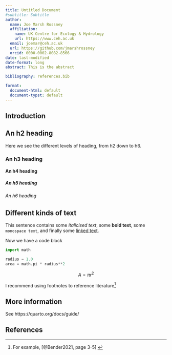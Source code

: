 ```yaml
---
title: Untitled Document
#subtitle: Subtitle
author:
  name: Joe Marsh Rossney
  affiliation:
    name: UK Centre for Ecology & Hydrology
    url: https://www.ceh.ac.uk
  email: joemar@ceh.ac.uk
  url: https://github.com/jmarshrossney
  orcid: 0000-0002-8082-8566
date: last-modified
date-format: long
abstract: This is the abstract

bibliography: references.bib

format:
  document-html: default
  document-typst: default
---
```


## Introduction


## An h2 heading

Here we see the different levels of heading, from h2 down to h6.

### An h3 heading

#### An h4 heading

##### An h5 heading

###### An h6 heading


## Different kinds of text

This sentence contains some _italicised text_, some **bold text**, some `monospace text`, and finally some [linked text](https://github.com/ukceh-rse/quarto-templates).

Now we have a code block

```python
import math

radius = 1.0
area = math.pi * radius**2
```

$$
A = \pi r^2
$$

I recommend using footnotes to reference literature^[For example, [@Bender2021, page 3-5] ]


## More information

See https://quarto.org/docs/guide/


<!-- Delete this slide if you have no references -->
## References {.scrollable}
